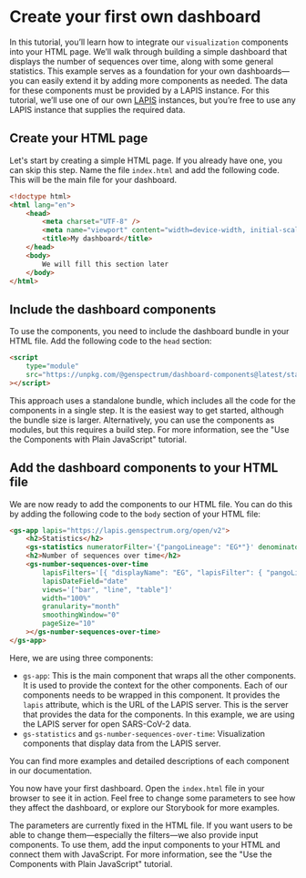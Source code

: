 
<Meta title='Tutorials/Create your first own dashboard' />

# Create your first own dashboard

In this tutorial, you’ll learn how to integrate our `visualization` components into your HTML page.
We’ll walk through building a simple dashboard that displays the number of sequences over time, along with some general statistics.
This example serves as a foundation for your own dashboards—you can easily extend it by adding more components as needed.
The data for these components must be provided by a LAPIS instance.
For this tutorial, we’ll use one of our own [LAPIS](https://lapis.cov-spectrum.org/open/v2/docs/) instances, but you’re free to use any LAPIS instance that supplies the required data.

## Create your HTML page

Let's start by creating a simple HTML page. If you already have one, you can skip this step.
Name the file `index.html` and add the following code. This will be the main file for your dashboard.

```html
<!doctype html>
<html lang="en">
    <head>
        <meta charset="UTF-8" />
        <meta name="viewport" content="width=device-width, initial-scale=1.0" />
        <title>My dashboard</title>
    </head>
    <body>
        We will fill this section later
    </body>
</html>
```

## Include the dashboard components

To use the components, you need to include the dashboard bundle in your HTML file.
Add the following code to the `head` section:

```html
<script
    type="module"
    src="https://unpkg.com/@genspectrum/dashboard-components@latest/standalone-bundle/dashboard-components.js"
></script>
```

This approach uses a standalone bundle, which includes all the code for the components in a single step.
It is the easiest way to get started, although the bundle size is larger.
Alternatively, you can use the components as modules, but this requires a build step.
For more information, see the "Use the Components with Plain JavaScript" tutorial.

## Add the dashboard components to your HTML file

We are now ready to add the components to our HTML file.
You can do this by adding the following code to the `body` section of your HTML file:

```html
<gs-app lapis="https://lapis.genspectrum.org/open/v2">
    <h2>Statistics</h2>
    <gs-statistics numeratorFilter='{"pangoLineage": "EG*"}' denominatorFilter="{}" width="100%"></gs-statistics>
    <h2>Number of sequences over time</h2>
    <gs-number-sequences-over-time
        lapisFilters='[{ "displayName": "EG", "lapisFilter": { "pangoLineage": "EG*" } }]'
        lapisDateField="date"
        views='["bar", "line", "table"]'
        width="100%"
        granularity="month"
        smoothingWindow="0"
        pageSize="10"
    ></gs-number-sequences-over-time>
</gs-app>
```

Here, we are using three components:

- `gs-app`: This is the main component that wraps all the other components. It is used to provide the context for the other components. Each of our components needs to be wrapped in this component.
  It provides the `lapis` attribute, which is the URL of the LAPIS server. This is the server that provides the data for the components. In this example, we are using the LAPIS server for open SARS-CoV-2 data.
- `gs-statistics` and `gs-number-sequences-over-time`: Visualization components that display data from the LAPIS server.

You can find more examples and detailed descriptions of each component in our documentation.

You now have your first dashboard. Open the `index.html` file in your browser to see it in action.
Feel free to change some parameters to see how they affect the dashboard, or explore our Storybook for more examples.

The parameters are currently fixed in the HTML file.
If you want users to be able to change them—especially the filters—we also provide input components.
To use them, add the input components to your HTML and connect them with JavaScript.
For more information, see the "Use the Components with Plain JavaScript" tutorial.
